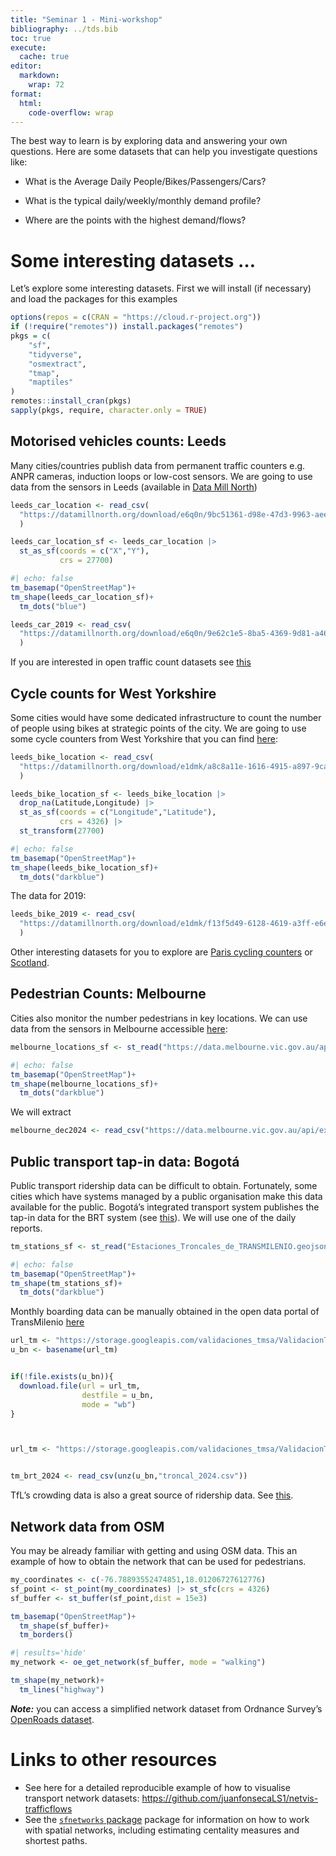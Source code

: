```yaml
---
title: "Seminar 1 - Mini-workshop"
bibliography: ../tds.bib
toc: true
execute: 
  cache: true
editor: 
  markdown: 
    wrap: 72
format:
  html:
    code-overflow: wrap
---
```


The best way to learn is by exploring data and answering your own
questions. Here are some datasets that can help you investigate
questions like:

-   What is the Average Daily People/Bikes/Passengers/Cars?

-   What is the typical daily/weekly/monthly demand profile?

-   Where are the points with the highest demand/flows?

# Some interesting datasets ...

Let's explore some interesting datasets. First we will install (if
necessary) and load the packages for this examples

```r
options(repos = c(CRAN = "https://cloud.r-project.org"))
if (!require("remotes")) install.packages("remotes")
pkgs = c(
    "sf",
    "tidyverse",
    "osmextract",
    "tmap",
    "maptiles"
)
remotes::install_cran(pkgs)
sapply(pkgs, require, character.only = TRUE)
```

## Motorised vehicles counts: Leeds

Many cities/countries publish data from permanent traffic counters e.g.
ANPR cameras, induction loops or low-cost sensors. We are going to use
data from the sensors in Leeds (available in [Data Mill
North](https://datamillnorth.org/dataset/e6q0n/leeds-annual-traffic-growth))

```r
leeds_car_location <- read_csv(
  "https://datamillnorth.org/download/e6q0n/9bc51361-d98e-47d3-9963-aeeca3fa0afc/Camera%20Locations.csv"
  ) 

leeds_car_location_sf <- leeds_car_location |> 
  st_as_sf(coords = c("X","Y"),
           crs = 27700)
```

```r
#| echo: false
tm_basemap("OpenStreetMap")+
tm_shape(leeds_car_location_sf)+
  tm_dots("blue")

```

```r
leeds_car_2019 <- read_csv(
  "https://datamillnorth.org/download/e6q0n/9e62c1e5-8ba5-4369-9d81-a46c4e23b9fb/Data%202019.csv"
  )
```

If you are interested in open traffic count datasets see
[this](https://juanfonsecals1.github.io/Results_Summary_Maps/)

## Cycle counts for West Yorkshire

Some cities would have some dedicated infrastructure to count the number
of people using bikes at strategic points of the city. We are going to
use some cycle counters from West Yorkshire that you can find
[here](https://datamillnorth.org/dataset/e1dmk/leeds-annual-cycle-growth):

```r
leeds_bike_location <- read_csv(
  "https://datamillnorth.org/download/e1dmk/a8c8a11e-1616-4915-a897-9ca5ab4e03b8/Cycle%20Counter%20Locations.csv",skip = 1
  ) 

leeds_bike_location_sf <- leeds_bike_location |>
  drop_na(Latitude,Longitude) |> 
  st_as_sf(coords = c("Longitude","Latitude"),
           crs = 4326) |> 
  st_transform(27700)
```

```r
#| echo: false
tm_basemap("OpenStreetMap")+
tm_shape(leeds_bike_location_sf)+
  tm_dots("darkblue")
```

The data for 2019:

```r
leeds_bike_2019 <- read_csv(
  "https://datamillnorth.org/download/e1dmk/f13f5d49-6128-4619-a3ff-e6e12f88a71f/Cycle%20Data%202019.csv"
  )
```

Other interesting datasets for you to explore are [Paris cycling
counters](https://parisdata.opendatasoft.com/explore/dataset/comptage-velo-donnees-compteurs/dataviz/?disjunctive.id_compteur&disjunctive.nom_compteur&disjunctive.id&disjunctive.name)
or [Scotland](https://usmart.io/org/cyclingscotland/).

## Pedestrian Counts: Melbourne

Cities also monitor the number pedestrians in key locations. We can use
data from the sensors in Melbourne accessible
[here](https://data.melbourne.vic.gov.au/explore/dataset/pedestrian-counting-system-sensor-locations/export/):

```r
melbourne_locations_sf <- st_read("https://data.melbourne.vic.gov.au/api/explore/v2.1/catalog/datasets/pedestrian-counting-system-sensor-locations/exports/geojson?lang=en&timezone=Europe%2FLondon")
```

```r
#| echo: false
tm_basemap("OpenStreetMap")+
tm_shape(melbourne_locations_sf)+
  tm_dots("darkblue")
```

We will extract

```r
melbourne_dec2024 <- read_csv("https://data.melbourne.vic.gov.au/api/explore/v2.1/catalog/datasets/pedestrian-counting-system-monthly-counts-per-hour/exports/csv?lang=en&refine=sensing_date%3A%222024%2F12%22&timezone=Australia%2FMelbourne&use_labels=true&delimiter=%2C")
```

## Public transport tap-in data: Bogotá

Public transport ridership data can be difficult to obtain. Fortunately,
some cities which have systems managed by a public organisation make
this data available for the public. Bogotá's integrated transport system
publishes the tap-in data for the BRT system (see
[this](https://datosabiertos-transmilenio.hub.arcgis.com/)). We will use
one of the daily reports.

```r
tm_stations_sf <- st_read("Estaciones_Troncales_de_TRANSMILENIO.geojson")
```

```r
#| echo: false
tm_basemap("OpenStreetMap")+
tm_shape(tm_stations_sf)+
  tm_dots("darkblue")
```

Monthly boarding data can be manually obtained in the open data portal
of TransMilenio
[here](https://storage.googleapis.com/validaciones_tmsa/validaciones_mensuales.html?)

```r
url_tm <- "https://storage.googleapis.com/validaciones_tmsa/ValidacionTroncal/2024/consolidado_2024.zip"
u_bn <- basename(url_tm)


if(!file.exists(u_bn)){
  download.file(url = url_tm,
                destfile = u_bn,
                mode = "wb")
}



url_tm <- "https://storage.googleapis.com/validaciones_tmsa/ValidacionTroncal/2024/consolidado_2024.zip"


tm_brt_2024 <- read_csv(unz(u_bn,"troncal_2024.csv"))
```

TfL's crowding data is also a great source of ridership data. See
[this](https://datamillnorth.org/download/e1dmk/f13f5d49-6128-4619-a3ff-e6e12f88a71f/Cycle%20Data%202019.csv).

## Network data from OSM

You may be already familiar with getting and using OSM data. This an
example of how to obtain the network that can be used for pedestrians.

```r
my_coordinates <- c(-76.78893552474851,18.01206727612776)
sf_point <- st_point(my_coordinates) |> st_sfc(crs = 4326)
sf_buffer <- st_buffer(sf_point,dist = 15e3)

```

```r
tm_basemap("OpenStreetMap")+
  tm_shape(sf_buffer)+
  tm_borders()
```

```r
#| results='hide'
my_network <- oe_get_network(sf_buffer, mode = "walking")
```

```r
tm_shape(my_network)+
  tm_lines("highway")
```

***Note:*** you can access a simplified network dataset from Ordnance
Survey's [OpenRoads
dataset](https://www.ordnancesurvey.co.uk/products/os-open-roads).

# Links to other resources

-   See here for a detailed reproducible example of how to visualise
    transport network datasets:
    <https://github.com/juanfonsecaLS1/netvis-trafficflows>
-   See the [`sfnetworks`
    package](https://luukvdmeer.github.io/sfnetworks/) package for
    information on how to work with spatial networks, including
    estimating centality measures and shortest paths.
